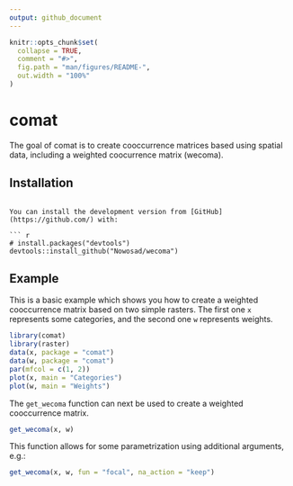 ```yaml
---
output: github_document
---
```


<!-- README.md is generated from README.Rmd. Please edit that file -->

```r
knitr::opts_chunk$set(
  collapse = TRUE,
  comment = "#>",
  fig.path = "man/figures/README-",
  out.width = "100%"
)
```
# comat

<!-- badges: start -->
<!-- badges: end -->

The goal of comat is to create cooccurrence matrices based using spatial data, including a weighted coocurrence matrix (wecoma).

## Installation

<!-- You can install the released version of comat from [CRAN](https://CRAN.R-project.org) with: -->

<!-- ``` r -->
<!-- install.packages("comat") -->
```

You can install the development version from [GitHub](https://github.com/) with:

``` r
# install.packages("devtools")
devtools::install_github("Nowosad/wecoma")
```
## Example

This is a basic example which shows you how to create a weighted cooccurrence matrix based on two simple rasters. 
The first one `x` represents some categories, and the second one `w` represents weights.

```r
library(comat)
library(raster)
data(x, package = "comat")
data(w, package = "comat")
par(mfcol = c(1, 2))
plot(x, main = "Categories")
plot(w, main = "Weights")
```

The `get_wecoma` function can next be used to create a weighted cooccurrence matrix.

```r
get_wecoma(x, w)
```

This function allows for some parametrization using additional arguments, e.g.:

```r
get_wecoma(x, w, fun = "focal", na_action = "keep")
```

